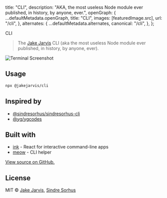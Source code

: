 

  title: "CLI",
  description: "AKA, the most useless Node module ever published, in history, by anyone, ever.",
  openGraph: {
    ...defaultMetadata.openGraph,
    title: "CLI",
    images: [featuredImage.src],
    url: "/cli",
  },
  alternates: {
    ...defaultMetadata.alternates,
    canonical: "/cli",
  },
};

<PageTitle canonical="/cli">CLI</PageTitle>

> The [Jake Jarvis](https://jarv.is/) CLI (aka the most useless Node module ever published, in history, by anyone, ever).

![Terminal Screenshot](./screenshot.png)

## Usage

```sh
npx @jakejarvis/cli
```

## Inspired by

- [@sindresorhus/sindresorhus-cli](https://github.com/sindresorhus/sindresorhus-cli)
- [@yg/ygcodes](https://github.com/yg/ygcodes)

## Built with

- [ink](https://github.com/vadimdemedes/ink) - React for interactive command-line apps
- [meow](https://github.com/sindresorhus/meow) - CLI helper

[View source on GitHub.](https://github.com/jakejarvis/jakejarvis/tree/main/cli)

## License

MIT © [Jake Jarvis](https://jarv.is/), [Sindre Sorhus](https://sindresorhus.com/)
